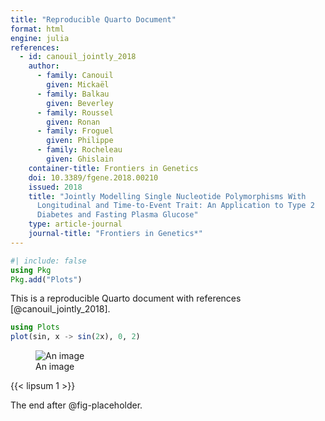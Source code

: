 ```yaml
---
title: "Reproducible Quarto Document"
format: html
engine: julia
references:
  - id: canouil_jointly_2018
    author:
      - family: Canouil
        given: Mickaël
      - family: Balkau
        given: Beverley
      - family: Roussel
        given: Ronan
      - family: Froguel
        given: Philippe
      - family: Rocheleau
        given: Ghislain
    container-title: Frontiers in Genetics
    doi: 10.3389/fgene.2018.00210
    issued: 2018
    title: "Jointly Modelling Single Nucleotide Polymorphisms With
      Longitudinal and Time-to-Event Trait: An Application to Type 2
      Diabetes and Fasting Plasma Glucose"
    type: article-journal
    journal-title: "Frontiers in Genetics*"
---
```


```julia
#| include: false
using Pkg
Pkg.add("Plots")
```

This is a reproducible Quarto document with references [@canouil_jointly_2018].

```julia
using Plots
plot(sin, x -> sin(2x), 0, 2)
```

![An image]({{< placeholder 600 400 >}}){#fig-placeholder}

{{< lipsum 1 >}}

The end after @fig-placeholder.

